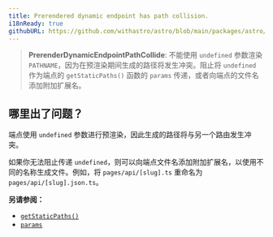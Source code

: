 ```yaml
---
title: Prerendered dynamic endpoint has path collision.
i18nReady: true
githubURL: https://github.com/withastro/astro/blob/main/packages/astro/src/core/errors/errors-data.ts
---
```


> **PrerenderDynamicEndpointPathCollide**: 不能使用 `undefined` 参数渲染 `PATHNAME`，因为在预渲染期间生成的路径将发生冲突。阻止将 `undefined` 作为端点的 `getStaticPaths()` 函数的 `params` 传递，或者向端点的文件名添加附加扩展名。

## 哪里出了问题？

端点使用 `undefined` 参数进行预渲染，因此生成的路径将与另一个路由发生冲突。

如果你无法阻止传递 `undefined`，则可以向端点文件名添加附加扩展名，以使用不同的名称生成文件。例如，将 `pages/api/[slug].ts` 重命名为 `pages/api/[slug].json.ts`。

**另请参阅：**

- [`getStaticPaths()`](/zh-cn/reference/routing-reference/#getstaticpaths)
- [`params`](/zh-cn/reference/api-reference/#params)
